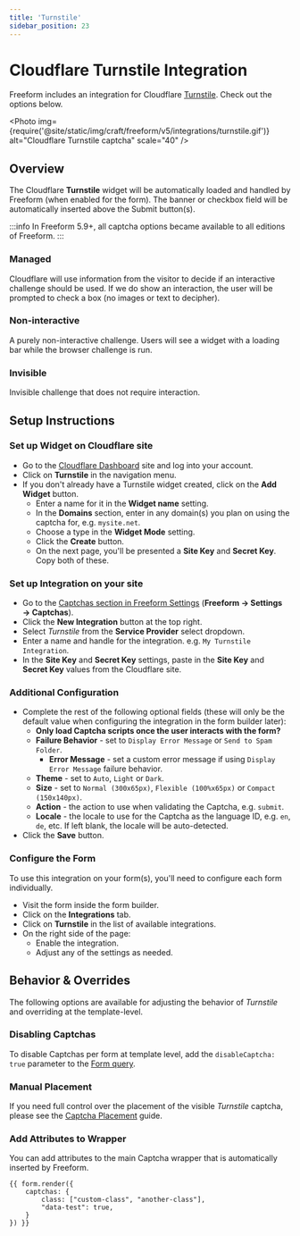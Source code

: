 ```yaml
---
title: 'Turnstile'
sidebar_position: 23
---
```



# Cloudflare Turnstile Integration<Badge type="feature" text="New in 5.6.5+" />

Freeform includes an integration for Cloudflare [Turnstile](https://www.cloudflare.com/products/turnstile/). Check out the options below.

<Photo
  img={require('@site/static/img/craft/freeform/v5/integrations/turnstile.gif')}
  alt="Cloudflare Turnstile captcha"
  scale="40"
/>

## Overview
The Cloudflare **Turnstile** widget will be automatically loaded and handled by Freeform (when enabled for the form). The banner or checkbox field will be automatically inserted above the Submit button(s).

:::info
In Freeform 5.9+, all captcha options became available to all editions of Freeform.
:::

### Managed
Cloudflare will use information from the visitor to decide if an interactive challenge should be used. If we do show an interaction, the user will be prompted to check a box (no images or text to decipher).

### Non-interactive
A purely non-interactive challenge. Users will see a widget with a loading bar while the browser challenge is run.

### Invisible
Invisible challenge that does not require interaction.

## Setup Instructions

<VerticalStepWrapper>
<StepMarkdown>

### Set up Widget on Cloudflare site

- Go to the [Cloudflare Dashboard](https://dash.cloudflare.com/) site and log into your account.
- Click on **Turnstile** in the navigation menu.
- If you don't already have a Turnstile widget created, click on the **Add Widget** button.
    - Enter a name for it in the **Widget name** setting.
    - In the **Domains** section, enter in any domain(s) you plan on using the captcha for, e.g. `mysite.net`.
    - Choose a type in the **Widget Mode** setting.
    - Click the **Create** button.
    - On the next page, you'll be presented a **Site Key** and **Secret Key**. Copy both of these.

</StepMarkdown>
<StepMarkdown>

### Set up Integration on your site

- Go to the [Captchas section in Freeform Settings](../configuration/settings.mdx#captchas) (**Freeform → Settings → Captchas**).
- Click the **New Integration** button at the top right.
- Select *Turnstile* from the **Service Provider** select dropdown.
- Enter a name and handle for the integration. e.g. `My Turnstile Integration`.
- In the **Site Key** and **Secret Key** settings, paste in the **Site Key** and **Secret Key** values from the Cloudflare site.

</StepMarkdown>
<StepMarkdown>

### Additional Configuration

- Complete the rest of the following optional fields (these will only be the default value when configuring the integration in the form builder later):
    - **Only load Captcha scripts once the user interacts with the form?**
    - **Failure Behavior** - set to `Display Error Message` or `Send to Spam Folder`.
        - **Error Message** - set a custom error message if using `Display Error Message` failure behavior.
    - **Theme** - set to `Auto`, `Light` or `Dark`.
    - **Size** - set to `Normal (300x65px)`, `Flexible (100%x65px)` or `Compact (150x140px)`.
    - **Action** - the action to use when validating the Captcha, e.g. `submit`.
    - **Locale** - the locale to use for the Captcha as the language ID, e.g. `en`, `de`, etc. If left blank, the locale will be auto-detected.
- Click the **Save** button.

</StepMarkdown>
<StepMarkdown>

### Configure the Form

To use this integration on your form(s), you'll need to configure each form individually.

- Visit the form inside the form builder.
- Click on the **Integrations** tab.
- Click on **Turnstile** in the list of available integrations.
- On the right side of the page:
    - Enable the integration.
    - Adjust any of the settings as needed.

</StepMarkdown>
</VerticalStepWrapper>

## Behavior & Overrides

The following options are available for adjusting the behavior of _Turnstile_ and overriding at the template-level.

### Disabling Captchas

To disable Captchas per form at template level, add the `disableCaptcha: true` parameter to the [Form query](../templates/queries/form.mdx).

### Manual Placement<Badge type="feature" text="New in 5.7+" />

If you need full control over the placement of the visible _Turnstile_ captcha, please see the [Captcha Placement](../templates/formatting/index.mdx#captcha-placement) guide.

### Add Attributes to Wrapper<Badge type="feature" text="New in 5.1+" />

You can add attributes to the main Captcha wrapper that is automatically inserted by Freeform.

```twig
{{ form.render({
    captchas: {
        class: ["custom-class", "another-class"],
        "data-test": true,
    }
}) }}
```